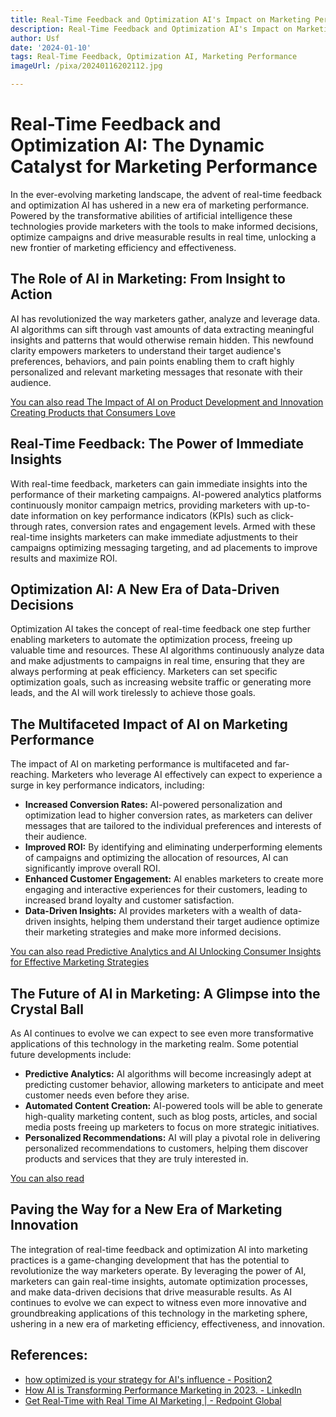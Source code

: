```yaml
---
title: Real-Time Feedback and Optimization AI's Impact on Marketing Performance
description: Real-Time Feedback and Optimization AI's Impact on Marketing Performance
author: Usf
date: '2024-01-10'
tags: Real-Time Feedback, Optimization AI, Marketing Performance
imageUrl: /pixa/20240116202112.jpg

---
```

# Real-Time Feedback and Optimization AI: The Dynamic Catalyst  for Marketing Performance

In the ever-evolving marketing landscape, the advent of real-time feedback and optimization  AI  has  ushered in a new era of marketing performance.  Powered by the transformative abilities of artificial intelligence these technologies provide marketers with the tools to make informed decisions, optimize  campaigns and drive measurable results  in real time, unlocking a new frontier  of marketing efficiency and  effectiveness.

## The Role of AI in Marketing:  From Insight to Action

AI has revolutionized the way  marketers gather, analyze and leverage data. AI algorithms can sift through vast amounts of data extracting meaningful insights and patterns that would otherwise remain hidden. This newfound clarity empowers marketers to understand their target  audience's preferences, behaviors, and pain points enabling them to craft highly personalized  and  relevant marketing  messages that resonate with their audience.

[You can also read The  Impact of AI on Product Development and Innovation Creating Products that Consumers Love](The%20Impact%20of%20AI%20on%20Product%20Development%20and%20Innovation%20Creating%20Products%20that%20Consumers%20Love)


## Real-Time Feedback: The Power of Immediate Insights

With real-time feedback, marketers can gain immediate insights into the performance of their marketing campaigns. AI-powered analytics platforms continuously monitor campaign metrics, providing marketers with up-to-date information on key performance indicators (KPIs) such as click-through rates, conversion rates and engagement levels. Armed with these real-time  insights marketers can make immediate adjustments to their campaigns  optimizing  messaging targeting, and ad placements to improve results and maximize ROI.

## Optimization AI: A New Era of Data-Driven Decisions

Optimization AI takes the concept of real-time feedback one step further enabling marketers to  automate the  optimization process, freeing up valuable time and resources. These AI algorithms continuously analyze data and make adjustments to campaigns in  real time, ensuring that they are always performing at peak efficiency. Marketers can set specific optimization  goals,  such as increasing website traffic or generating more leads, and the AI will  work tirelessly to achieve those goals.

## The Multifaceted Impact of AI on Marketing Performance

The  impact of AI on  marketing performance is multifaceted and far-reaching. Marketers who leverage AI effectively can expect to experience a surge in key performance indicators, including:

* **Increased Conversion Rates:** AI-powered personalization and optimization lead to higher conversion rates, as  marketers can deliver messages that are  tailored to the individual preferences and interests  of their audience.
*  **Improved ROI:** By  identifying and eliminating underperforming elements of campaigns and optimizing the allocation of resources, AI can significantly  improve  overall  ROI.
* **Enhanced Customer Engagement:** AI enables marketers  to create more  engaging and interactive experiences for  their customers, leading  to increased brand loyalty and customer satisfaction.
* **Data-Driven  Insights:** AI provides marketers with a wealth of data-driven  insights, helping them understand  their target audience optimize their marketing strategies  and make more informed decisions.

[You can also read Predictive Analytics and AI Unlocking Consumer Insights for Effective Marketing  Strategies](Predictive%20Analytics%20and%20AI%20Unlocking%20Consumer%20Insights%20for%20Effective%20Marketing%20Strategies)


##  The Future of AI in Marketing: A Glimpse into the Crystal Ball

As AI continues to evolve  we can expect to see even more  transformative applications of this  technology in the marketing realm. Some potential future developments  include:

* **Predictive Analytics:** AI  algorithms will become increasingly adept at predicting customer behavior,  allowing marketers to anticipate  and meet customer needs even before they arise.
*  **Automated  Content Creation:** AI-powered tools will be able to generate high-quality marketing content, such as blog posts,  articles, and social media posts freeing up marketers to focus on more strategic initiatives.
* **Personalized Recommendations:**  AI will play  a pivotal role in delivering personalized recommendations to customers, helping them discover products and services that they are truly interested in.

[You can also read ]()


## Paving the Way for a New Era of  Marketing Innovation

The integration of  real-time feedback  and optimization AI into marketing practices is a game-changing development that  has the potential to revolutionize the way marketers operate.  By leveraging  the power of AI, marketers can gain real-time insights, automate optimization processes, and make data-driven decisions that drive measurable results. As AI continues to evolve we can expect to witness  even more innovative and groundbreaking applications of this technology  in the marketing sphere, ushering in  a new era of marketing efficiency, effectiveness, and innovation.

## References:
- [how optimized is your strategy for AI's influence - Position2](https://www.position2.com/blog/ai-impact-on-marketing-how-optimized-is-your-strategy-for-ais-influence/)
- [How AI is Transforming Performance Marketing in 2023. - LinkedIn](https://www.linkedin.com/pulse/how-ai-transforming-performance-marketing-2023-naveen-pal-)
- [Get Real-Time with Real Time AI Marketing | - Redpoint Global](https://www.redpointglobal.com/blog/get-real-time-with-ai-marketing/)
